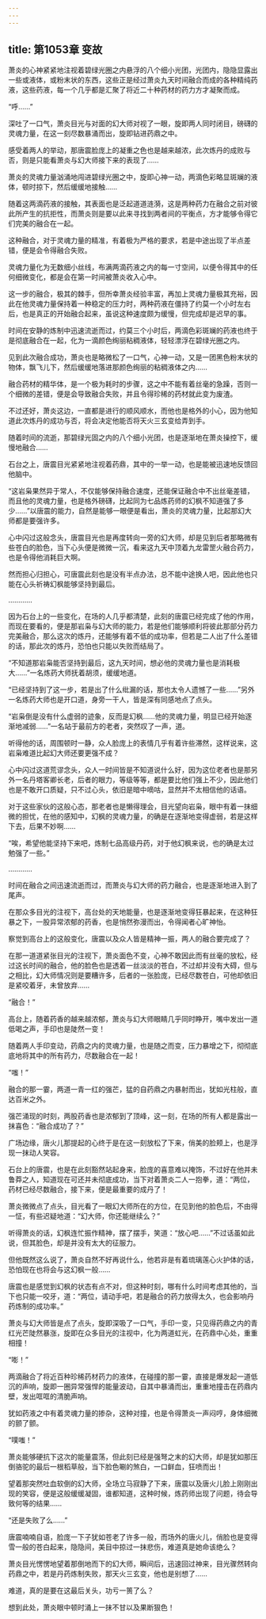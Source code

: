 ```yaml
---
---
---
```

title: 第1053章 变故
---



萧炎的心神紧紧地注视着碧绿光圈之内悬浮的八个细小光团，光团内，隐隐显露出一些或液体，或粉末状的东西，这些正是经过萧炎九天时间融合而成的各种精纯药液，这些药液，每一个几乎都是汇聚了将近二十种药材的药力方才凝聚而成。

“呼……”

深吐了一口气，萧炎目光与对面的幻大师对视了一眼，旋即两人同时闭目，磅礴的灵魂力量，在这一刻尽数暴涌而出，旋即钻进药鼎之中。

感受着两人的举动，那唐震脸庞上的凝重之色也是越来越浓，此次炼丹的成败与否，则是只能看萧炎与幻大师接下来的表现了……

萧炎的灵魂力量汹涌地闯进碧绿光圈之中，旋即心神一动，两滴色彩略显斑斓的液体，顿时掠下，然后缓缓地接触……

随着这两滴药液的接触，其表面也是泛起道道涟漪，这是两种药力在融合之前对彼此所产生的抗拒性，而萧炎则是要以此来寻找到两者间的平衡点，方才能够令得它们完美的融合在一起。

这种融合，对于灵魂力量的精准，有着极为严格的要求，若是中途出现了半点差错，便是会令得融合失败。

灵魂力量化为无数细小丝线，布满两滴药液之内的每一寸空间，以便令得其中的任何细微变化，都是会在第一时间被萧炎收入心中。

这一步的融合，极其的棘手，但所幸萧炎经验丰富，再加上灵魂力量极其充裕，因此在他灵魂力量保持着一种稳定的压力时，两种药液在僵持了约莫一个小时左右后，也是真正的开始融合起来，虽说这种速度颇为缓慢，但完成却是迟早的事。

时间在安静的炼制中迅速流逝而过，约莫三个小时后，两滴色彩斑斓的药液也终于是彻底融合在一起，化为一滴颜色绚丽粘稠液体，轻轻漂浮在碧绿光圈之内。

见到此次融合成功，萧炎也是略微松了一口气，心神一动，又是一团黑色粉末状的物体，飘飞儿下，然后缓缓地落进那颜色绚丽的粘稠液体之内……

融合药材的精华体，是一个极为耗时的步骤，这之中不能有着丝毫的急躁，否则一个细微的差错，便是会导致融合失败，并且令得珍稀的药材就此变为废渣。

不过还好，萧炎这边，一直都是进行的顺风顺水，而他也是格外的小心，因为他知道此次炼丹的成功与否，将会决定他能否将天火三玄变给弄到手。

随着时间的流逝，那碧绿光固之内的八个细小光团，也是逐渐地在萧炎操控下，缓慢地融合……

石台之上，唐震目光紧紧地注视着药鼎，其中的一举一动，也是能被迅速地反馈回他脑中。

“这岩枭果然异于常人，不仅能够保持融合速度，还能保证融合中不出丝毫差错，而且他的灵魂力量，也是格外磅礴，比起同为七品炼药师的幻枫不知道强了多少……”以唐震的能力，自然是能够一眼便是看出，萧炎的灵魂力量，比起那幻大师都是要强许多。

心中闪过这般念头，唐震目光也是再度转向一旁的幻大师，却是见到后者那略微有些苍白的脸色，当下心头便是微微一沉，看来这九天中顶着九龙雷罡火融合药力，也是令得他消耗巨大啊。

然而担心归担心，可唐震此刻也是没有半点办法，总不能中途换人吧，因此他也只能在心头祈祷幻枫能够坚持到最后。

…………

因为石台上的一些变化，在场的人几乎都清楚，此刻的唐震已经完成了他的作用，而现在要看的，便是那岩枭与幻大师的能力，若是他们能够顺利将彼此那部分药力完美融合，那么这次的炼丹，还能够有着不低的成功率，但若是二人出了什么差错的话，那此次的炼丹，恐怕也只能以失败而结局了。

“不知道那岩枭能否坚持到最后，这九天时间，想必他的灵魂力量也是消耗极大……”一名炼药大师抚着胡须，缓缓地道。

“已经坚持到了这一步，若是出了什么纰漏的话，那也太令人遗憾了一些……”另外一名炼药大师也是开口道，身旁一干人，皆是深有同感地点了点头。

“岩枭倒是没有什么虚弱的迹象，反而是幻枫……他的灵魂力量，明显已经开始逐渐地减弱……”一名站于最前方的老者，突然叹了一声，道。

听得他的话，周围顿时一静，众人脸庞上的表情几乎有着许些滞然，这样说来，这岩枭难道比起幻大师还要更强不成？

心中闪过这道荒谬念头，众人一时间皆是不知道说什么好，因为这位老者也是那另外一名丹塔客卿长老，后者的眼力，等级等等，都是要比他们强上不少，因此他们也是不敢开口质疑，只不过心头，依旧是暗中嘀咕，显然并不太相信他的话语。

对于这些家伙的这般心态，那老者也是懒得理会，目光望向岩枭，眼中有着一抹细微的担忧，在他的感知中，幻枫的灵魂力量，的确是在逐渐地变得虚弱，若是这样下去，后果不妙啊……

“唉，希望他能坚持下来吧，炼制七品高级丹药，对于他幻枫来说，也的确是太过勉强了一些。”

…………

时间在融合之间迅速流逝而过，而萧炎与幻大师的药力融合，也是逐渐地进入到了尾声。

在那众多目光的注视下，高台处的天地能量，也是逐渐地变得狂暴起来，在这种狂暴之下，一股异常浓郁的药香，也是悄然弥漫而出，令得闻者心旷神怡。

察觉到高台上的这般变化，唐震以及众人皆是精神一振，两人的融合要完成了？

在那一道道紧张目光的注视下，萧炎面色不变，心神不敢因此而有丝毫的放松，经过这长时间的融合，他的脸色也是透着一丝淡淡的苍白，不过却并没有大碍，但与之相比，幻大师情况则是要糟许多，后者的一张脸庞，已经尽数苍白，可他却依旧是紧咬着牙，未曾放弃……

“融合！”

高台上，随着药香的越来越浓郁，萧炎与幻大师眼睛几乎同时睁开，嘴中发出一道低喝之声，手印也是陡然一变！

随着两人手印变动，药鼎之内的灵魂力量，也是随之而变，压力暴增之下，彻彻底底地将其中的所有药力，尽数融合在一起！

“嗤！”

融合的那一霎，两道一青一红的强芒，猛的自药鼎之内暴射而出，犹如光柱般，直达百米之外。

强芒涌现的时刻，两股药香也是浓郁到了顶峰，这一刻，在场的所有人都是露出一抹喜色：“融合成功了？”

广场边缘，唐火儿那提起的心终于是在这一刻放松了下来，俏美的脸颊上，也是浮现一抹动人笑容。

石台上的唐震，也是在此刻豁然站起身来，脸庞的喜意难以掩饰，不过好在他并未鲁莽之人，知道现在可还并未彻底成功，当下对着萧炎二人一抱拳，道：“两位，药材已经尽数融合，接下来，便是最重要的成丹了！

萧炎微微点了点头，目光看了一眼幻大师所在的方位，在见到他的脸色后，不由得一怔，有些迟疑地道：“幻大师，你还能继续么？”

听得萧炎的话，幻枫连忙振作精神，摆了摆手，笑道：“放心吧……”不过话虽如此说，但其脸色，却是并没有太大的征服力。

但他既然这么说了，萧炎自然不好再说什么，他若非是有着琉璃莲心火护体的话，恐怕现在也将会与这幻枫一般……

唐震也是感觉到幻枫的状态有点不对，但这种时刻，哪有什么时间考虑其他的，当下也只能一咬牙，道：“两位，请动手吧，若是融合的药力放得太久，也会影响丹药炼制的成功率。”

萧炎与幻大师皆是点了点头，旋即深吸了一口气，手印一变，只见得药鼎之内的青红光芒陡然暴涨，旋即在众多目光的注视中，化为两道虹光，在药鼎中心处，重重相撞！

“嘭！”

两滴融合了将近百种珍稀药材药力的液体，在碰撞的那一霎，直接是爆发起一道低沉的声响，旋即一圈异常强悍的能量波动，自其中暴涌而出，重重地撞击在药鼎内壁，发出哐哐的清脆声响。

犹如药液之中有着灵魂力量的掺杂，这种对撞，也是令得萧炎一声闷哼，身体细微的颤了颤。

“噗嗤！”

萧炎能够硬抗下这次的能量震荡，但此刻已经是强弩之末的幻大师，却是犹如那压倒骆驼的最后一根稻草般，当下脸色唰的煞白，一口鲜血，狂喷而出！

望着那突然吐血软倒的幻大师，全场立马寂静了下来，唐震以及唐火儿脸上刚刚出现的笑容，便是这般缓缓凝固，谁都知道，这种时候，炼药师出现了问题，待会导致何等的结果……

“还是失败了么……”

唐震喃喃自语，脸庞一下子犹如苍老了许多一般，而场外的唐火儿，俏脸也是变得雪一般的苍白起来，隐隐间，美目中掠过一抹悲伤，难道真是她命该绝么？

萧炎目光愣愣地望着那倒地而下的幻大师，瞬间后，迅速回过神来，目光骤然转向药鼎之中，若是丹药炼制失败，那天火三玄变，他也是别想了……

难道，真的是要在这最后关头，功亏一篑了么？

想到此处，萧炎眼中顿时涌上一抹不甘以及果断狠色！